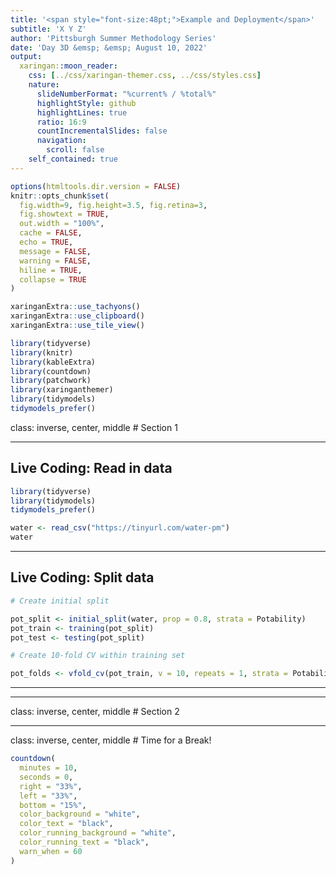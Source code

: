 ```yaml
---
title: '<span style="font-size:48pt;">Example and Deployment</span>'
subtitle: 'X Y Z'
author: 'Pittsburgh Summer Methodology Series'
date: 'Day 3D &emsp; &emsp; August 10, 2022'
output:
  xaringan::moon_reader:
    css: [../css/xaringan-themer.css, ../css/styles.css]
    nature:
      slideNumberFormat: "%current% / %total%"
      highlightStyle: github
      highlightLines: true
      ratio: 16:9
      countIncrementalSlides: false
      navigation:
        scroll: false
    self_contained: true
---
```


```r
options(htmltools.dir.version = FALSE)
knitr::opts_chunk$set(
  fig.width=9, fig.height=3.5, fig.retina=3,
  fig.showtext = TRUE,
  out.width = "100%",
  cache = FALSE,
  echo = TRUE,
  message = FALSE, 
  warning = FALSE,
  hiline = TRUE,
  collapse = TRUE
)
```

```r
xaringanExtra::use_tachyons()
xaringanExtra::use_clipboard()
xaringanExtra::use_tile_view()
```

```r
library(tidyverse)
library(knitr)
library(kableExtra)
library(countdown)
library(patchwork)
library(xaringanthemer)
library(tidymodels)
tidymodels_prefer()
```

class: inverse, center, middle
# Section 1

---

## Live Coding: Read in data

```r
library(tidyverse)
library(tidymodels)
tidymodels_prefer()

water <- read_csv("https://tinyurl.com/water-pm")
water
```

---

## Live Coding: Split data

```r
# Create initial split

pot_split <- initial_split(water, prop = 0.8, strata = Potability)
pot_train <- training(pot_split)
pot_test <- testing(pot_split)

# Create 10-fold CV within training set

pot_folds <- vfold_cv(pot_train, v = 10, repeats = 1, strata = Potability)
```

---



<!-- pot_recipe <-  -->
<!--   recipe(pot_train, Potability ~ .) %>%  -->
<!--   step_mutate(Potability = factor(Potability)) %>%  -->
<!--   step_dummy(all_nominal_predictors()) %>% -->
<!--   step_nzv(all_predictors()) %>% -->
<!--   step_corr(all_numeric_predictors()) %>% -->
<!--   step_lincomb(all_numeric_predictors()) %>%  -->
<!--   step_normalize(all_predictors()) -->

<!-- rf_model <-  -->
<!--   rand_forest(mtry = tune(), trees = tune(), min_n = tune()) %>%  -->
<!--   set_mode("classification") %>%  -->
<!--   set_engine("ranger", importance = "impurity") -->


<!-- pot_wflow <-  -->
<!--   workflow() %>%  -->
<!--   add_recipe(pot_recipe) %>%  -->
<!--   add_model(rf_model) -->

<!-- pot_param <-  -->
<!--   rf_model %>%  -->
<!--   extract_parameter_set_dials() %>%  -->
<!--   finalize(pot_folds) -->

<!-- pot_tune <-  -->
<!--   pot_wflow %>%  -->
<!--   tune_grid( -->
<!--     resamples = pot_folds, -->
<!--     grid = 10, -->
<!--     param_info = pot_param -->
<!--   ) -->

<!-- autoplot(pot_tune) -->

<!-- # Select the best parameters values -->

<!-- pot_param_final <- select_best(pot_tune, metric = "roc_auc") -->
<!-- pot_param_final -->

<!-- # Finalize the workflow with best parameter values -->

<!-- pot_wflow_final <-  -->
<!--   pot_wflow %>%  -->
<!--   finalize_workflow(pot_param_final) -->
<!-- pot_wflow_final -->

<!-- pot_fitr <-  -->
<!--   pot_wflow_final %>%  -->
<!--   fit_resamples( -->
<!--     resamples = pot_folds -->
<!--   ) -->

<!-- collect_metrics(pot_fitr) -->


<!-- pot_final <-  -->
<!--   pot_wflow_final %>%  -->
<!--   last_fit(pot_split) -->

<!-- collect_metrics(pot_final) -->

<!-- library(vip) -->
<!-- pot_final %>%  -->
<!--   extract_fit_parsnip() %>%  -->
<!--   vip() -->



---

class: inverse, center, middle
# Section 2

---
class: inverse, center, middle
# Time for a Break!
```r
countdown(
  minutes = 10, 
  seconds = 0, 
  right = "33%", 
  left = "33%",
  bottom = "15%",
  color_background = "white",
  color_text = "black",
  color_running_background = "white",
  color_running_text = "black",
  warn_when = 60
)
```
